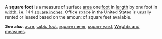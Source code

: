 A '''square foot''' is a measure of surface [[area]] one [[foot]] in [[length]] by one foot in [[width]], i.e. 144 [[square inches]].  Office space in the United States is usually rented or leased based on the amount of square feet available.

'''See also''': [[acre]], [[cubic foot]], [[square meter]], [[square yard]], [[Wiktionary_Appendix:Weights_and_measures|Weights and measures]].